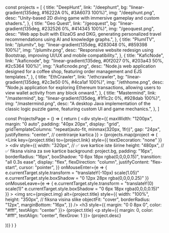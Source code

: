 
const projects = [
  {
    title: "DeepHunt",
    link: "/deephunt",
    bg: "linear-gradient(135deg, #16222A 0%, #3A6073 100%)",
    img: "/deephunt.png",
    desc: "Unity-based 2D diving game with immersive gameplay and custom shaders.",
  },
  {
    title: "Geo Quest",
    link: "/geoquest",
    bg: "linear-gradient(135deg, #232526 0%, #414345 100%)",
    img: "/geoquest.png",
    desc: "Web app built with ElizaOS and DKG, generating personalized travel recommendations using AI and knowledge graphs.",
  },
  {
    title: "PlumITV",
    link: "/plumitv",
    bg: "linear-gradient(135deg, #283048 0%, #859398 100%)",
    img: "/plumitv.png",
    desc: "Responsive website redesign using Bootstrap, improving UI/UX and mobile compatibility.",
  },
  {
    title: "KaficNode",
    link: "/kaficnode",
    bg: "linear-gradient(135deg, #0f2027 0%, #203a43 50%, #2c5364 100%)",
    img: "/kaficnode.png",
    desc: "Node.js web application designed for a coffee shop, featuring order management and EJS templates.",
  },
  {
    title: "EthCrawler",
    link: "/ethcrawler",
    bg: "linear-gradient(135deg, #2c3e50 0%, #4ca1af 100%)",
    img: "/ethhome.png",
    desc: "Node.js application for exploring Ethereum transactions, allowing users to view wallet activity from any block onward.",
  },
  {
    title: "Mastermind",
    link: "/mastermind",
    bg: "linear-gradient(135deg, #1f1c2c 0%, #928dab 100%)",
    img: "/mastermind.png",
    desc: "A desktop Java implementation of the classic logic puzzle game, featuring custom UI and game mechanics.",
  },
]

const ProjectsPage = () => {
  return (
    <div
      style={{
        maxWidth: "1200px",
        margin: "0 auto",
        padding: "40px 20px",
        display: "grid",
        gridTemplateColumns: "repeat(auto-fit, minmax(320px, 1fr))",
        gap: "24px",
        justifyItems: "center", // centriranje kartica
      }}
    >
      {projects.map(project => (
        <Link
          key={project.title}
          to={project.link}
          style={{ textDecoration: "none" }}
        >
          <div
            style={{
              width: "320px",           // ✅ sve kartice iste širine
              height: "480px",          // ✅ fiksna visina za sve kartice
              background: project.bg,
              padding: "16px",
              borderRadius: "16px",
              boxShadow: "0 6px 18px rgba(0,0,0,0.15)",
              transition: "all 0.3s ease",
              display: "flex",
              flexDirection: "column",
              justifyContent: "flex-start",
              cursor: "pointer",
            }}
            onMouseEnter={e => {
              e.currentTarget.style.transform = "translateY(-10px) scale(1.05)"
              e.currentTarget.style.boxShadow = "0 12px 28px rgba(0,0,0,0.25)"
            }}
            onMouseLeave={e => {
              e.currentTarget.style.transform = "translateY(0) scale(1)"
              e.currentTarget.style.boxShadow = "0 6px 18px rgba(0,0,0,0.15)"
            }}
          >
            <img
              src={project.img}
              alt={project.title}
              style={{
                width: "100%",
                height: "350px",   // fiksna visina slike
                objectFit: "cover",
                borderRadius: "12px",
                marginBottom: "16px",
              }}
            />
            <h3 style={{ margin: "0 0 8px 0", color: "#fff", textAlign: "center" }}>
              {project.title}
            </h3>
            <p style={{ margin: 0, color: "#fff", textAlign: "center", flexGrow: 1 }}>
              {project.desc}
            </p>
          </div>
        </Link>
      ))}
    </div>
  )
}

